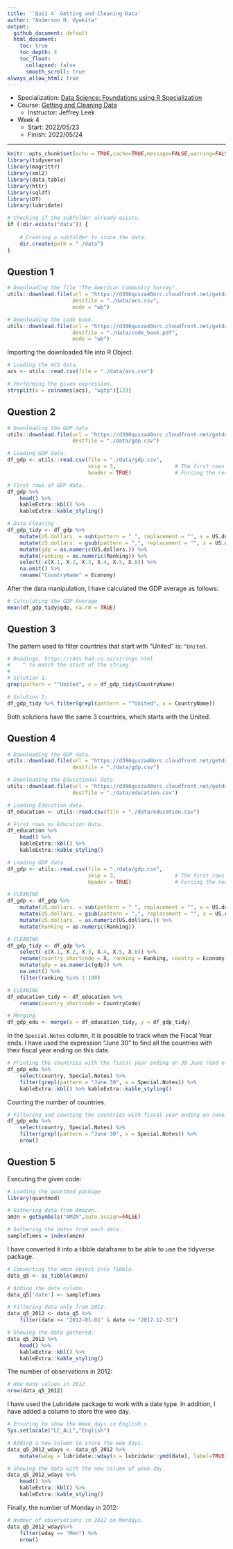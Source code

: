 ```yaml
---
title: '`Quiz 4` Getting and Cleaning Data'
author: "Anderson H. Uyekita"
output:
  github_document: default
  html_document:
    toc: true
    toc_depth: 4
    toc_float:
      collapsed: false
      smooth_scroll: true
always_allow_html: true
---
```


* Specialization: [Data Science: Foundations using R Specialization](https://www.coursera.org/specializations/data-science-foundations-r)
* Course: [Getting and Cleaning Data](https://www.coursera.org/learn/data-cleaning)
    * Instructor: Jeffrey Leek
* Week 4
    * Start: 2022/05/23
    * Finish: 2022/05/24
    
***

```r
knitr::opts_chunk$set(echo = TRUE,cache=TRUE,message=FALSE,warning=FALSE)
library(tidyverse)
library(magrittr)
library(xml2)
library(data.table)
library(httr)
library(sqldf)
library(DT)
library(lubridate)
```

```r
# Checking if the subfolder already exists.
if (!dir.exists("data")) {
    
    # Creating a subfolder to store the data.
    dir.create(path = "./data")
}
```

## Question 1

```r
# Downloading the file "The American Community Survey".
utils::download.file(url = "https://d396qusza40orc.cloudfront.net/getdata%2Fdata%2Fss06hid.csv",
                     destfile = "./data/acs.csv",
                     mode = "wb")

# Downloading the code book.
utils::download.file(url = "https://d396qusza40orc.cloudfront.net/getdata%2Fdata%2FPUMSDataDict06.pdf",
                     destfile = "./data/code_book.pdf",
                     mode = "wb")
```

Importing the downloaded file into R Object.

```r
# Loading the ACS data.
acs <- utils::read.csv(file = "./data/acs.csv")

# Performing the given expression.
strsplit(x = colnames(acs), "wgtp")[123]
```

## Question 2

```r
# Downloading the GDP data.
utils::download.file(url = "https://d396qusza40orc.cloudfront.net/getdata%2Fdata%2FGDP.csv",
                     destfile = "./data/gdp.csv")

# Loading GDP data.
df_gdp <- utils::read.csv(file = "./data/gdp.csv",
                          skip = 3,                   # The first rows of this database is blank
                          header = TRUE)              # Forcing the read.csv readh the first rows as header.

# First rows of GDP data.
df_gdp %>%
    head() %>%
    kableExtra::kbl() %>%
    kableExtra::kable_styling()

# Data Cleaning
df_gdp_tidy <- df_gdp %>%
    mutate(US.dollars. = sub(pattern = " ", replacement = "", x = US.dollars.)) %>%
    mutate(US.dollars. = gsub(pattern = ",", replacement = "", x = US.dollars.)) %>%
    mutate(gdp = as.numeric(US.dollars.)) %>%
    mutate(ranking = as.numeric(Ranking)) %>%
    select(-c(X.1, X.2, X.3, X.4, X.5, X.6)) %>%
    na.omit() %>%
    rename("CountryName" = Economy)
```

After the data manipulation, I have calculated the GDP average as follows:

```r
# Calculating the GDP Average
mean(df_gdp_tidy$gdp, na.rm = TRUE)
```

## Question 3

The pattern used to filter countries that start with "United" is: `^United`.

```r
# Readings: https://r4ds.had.co.nz/strings.html
#    ^ to match the start of the string.
#
# Solution 1:
grep(pattern = "^United", x = df_gdp_tidy$CountryName)

# Solution 2:
df_gdp_tidy %>% filter(grepl(pattern = "^United", x = CountryName))
```

Both solutions have the same 3 countries, which starts with the United.

## Question 4

```r
# Downloading the GDP data.
utils::download.file(url = "https://d396qusza40orc.cloudfront.net/getdata%2Fdata%2FGDP.csv",
                     destfile = "./data/gdp.csv")

# Downloading the Educational data.
utils::download.file(url = "https://d396qusza40orc.cloudfront.net/getdata%2Fdata%2FEDSTATS_Country.csv",
                     destfile = "./data/education.csv")

# Loading Education data.
df_education <- utils::read.csv(file = "./data/education.csv")

# First rows os Education Data.
df_education %>%
    head() %>%
    kableExtra::kbl() %>%
    kableExtra::kable_styling()

# Loading GDP data.
df_gdp <- utils::read.csv(file = "./data/gdp.csv",
                          skip = 3,                   # The first rows of this database is blank
                          header = TRUE)              # Forcing the read.csv readh the first rows as header.

# CLEANING
df_gdp <- df_gdp %>%
    mutate(US.dollars. = sub(pattern = " ", replacement = "", x = US.dollars.)) %>%
    mutate(US.dollars. = gsub(pattern = ",", replacement = "", x = US.dollars.)) %>%
    mutate(US.dollars. = as.numeric(US.dollars.)) %>%
    mutate(Ranking = as.numeric(Ranking))

# CLEANING
df_gdp_tidy <- df_gdp %>%
    select(-c(X.1, X.2, X.3, X.4, X.5, X.6)) %>%
    rename(country_shortcode = X, ranking = Ranking, country = Economy, gdp = US.dollars.) %>%
    mutate(gdp = as.numeric(gdp)) %>%
    na.omit() %>%
    filter(ranking %in% 1:190)

# CLEANING
df_education_tidy <- df_education %>%
    rename(country_shortcode = CountryCode)

# Merging
df_gdp_edu <- merge(x = df_education_tidy, y = df_gdp_tidy) 
```

In the `Special.Notes` column, it is possible to track when the Fiscal Year ends. I have used the expression "June 30" to find all the countries with their fiscal year ending on this date.

```r
# Printing the countries with the fiscal year ending on 30 June (end of June).
df_gdp_edu %>%
    select(country, Special.Notes) %>%
    filter(grepl(pattern = "June 30", x = Special.Notes)) %>%
    kableExtra::kbl() %>% kableExtra::kable_styling()
```

Counting the number of countries.

```r
# Filtering and counting the countries with fiscal year ending on June.
df_gdp_edu %>%
    select(country, Special.Notes) %>%
    filter(grepl(pattern = "June 30", x = Special.Notes)) %>%
    nrow()
```

## Question 5

Executing the given code:

```r
# Loading the quantmod package
library(quantmod)

# Gathering data from Amazon.
amzn = getSymbols("AMZN",auto.assign=FALSE)

# Gathering the dates from each data.
sampleTimes = index(amzn)
```

I have converted it into a tibble dataframe to be able to use the tidyverse package.

```r
# Converting the amzn object into Tibble.
data_q5 <- as_tibble(amzn)

# Adding the date column.
data_q5['date'] <- sampleTimes

# Filtering data only from 2012.
data_q5_2012 <- data_q5 %>%
    filter(date >= "2012-01-01" & date <= "2012-12-31")

# Showing the data gathered.
data_q5_2012 %>%
    head() %>%
    kableExtra::kbl() %>%
    kableExtra::kable_styling()
```

The number of observations in 2012:

```r
# How many values in 2012
nrow(data_q5_2012)
```

I have used the Lubridate package to work with a date type. In addition, I have added a column to store the wee day.

```r
# Ensuring to show the Week days in English.s
Sys.setlocale("LC_ALL","English")

# Adding a new column to store the wee days.
data_q5_2012_wdays <- data_q5_2012 %>%
    mutate(wday = lubridate::wday(x = lubridate::ymd(date), label=TRUE))

# Showing the data with the new column of week day.
data_q5_2012_wdays %>%
    head() %>%
    kableExtra::kbl() %>%
    kableExtra::kable_styling()
```

Finally, the number of Monday in 2012:

```r
# Number of observations in 2012 on Mondays.
data_q5_2012_wdays%>%
    filter(wday == "Mon") %>%
    nrow()
```